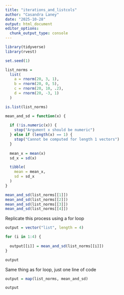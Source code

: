 ```yaml
---
title: "iterations_and_listcols"
author: "Casandra Laney"
date: "2025-10-28"
output: html_document
editor_options: 
  chunk_output_type: console
---
```


```r
library(tidyverse)
library(rvest)
```

```r
set.seed(1)
```

```r
list_norms = 
  list(
    a = rnorm(20, 3, 1),
    b = rnorm(20, 0, 5),
    c = rnorm(20, 10, .2),
    d = rnorm(20, -3, 1)
  )

is.list(list_norms)
```

```r
mean_and_sd = function(x) {
  
  if (!is.numeric(x)) {
    stop("Argument x should be numeric")
  } else if (length(x) == 1) {
    stop("Cannot be computed for length 1 vectors")
  }
  
  mean_x = mean(x)
  sd_x = sd(x)

  tibble(
    mean = mean_x, 
    sd = sd_x
  )
}
```

```r
mean_and_sd(list_norms[[1]])
mean_and_sd(list_norms[[2]])
mean_and_sd(list_norms[[3]])
mean_and_sd(list_norms[[4]])
```

Replicate this process using a for loop

```r
output = vector("list", length = 4)

for (i in 1:4) {
  
  output[[i]] = mean_and_sd(list_norms[[i]])
}

output
```


Same thing as for loop, just one line of code
```r
output = map(list_norms, mean_and_sd)

output
```

